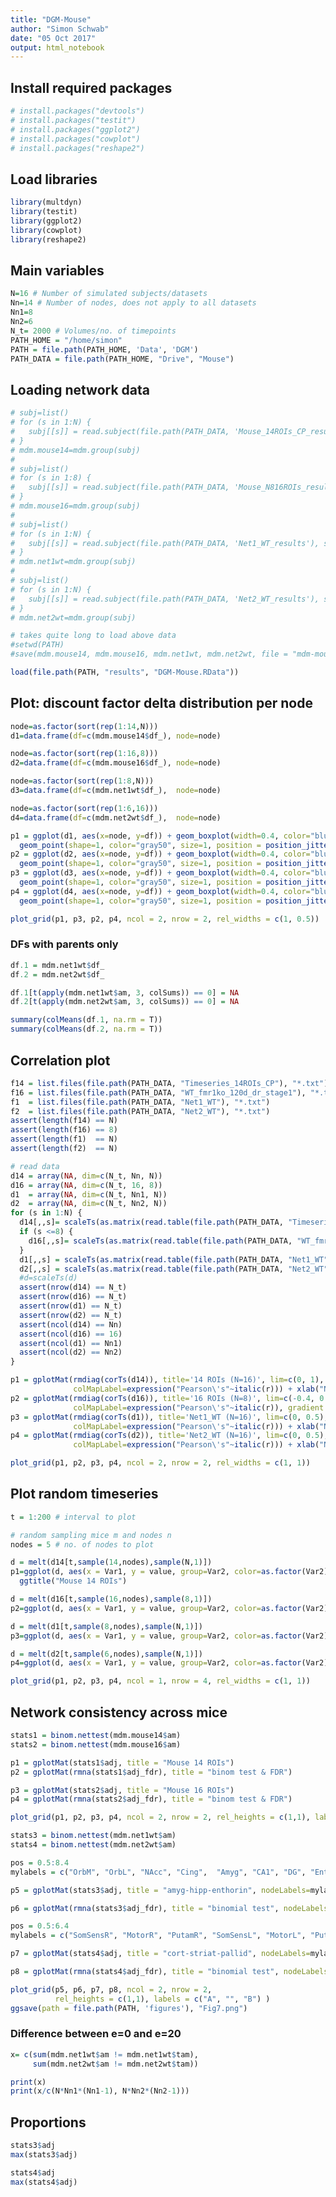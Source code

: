 ```yaml
---
title: "DGM-Mouse"
author: "Simon Schwab"
date: "05 Oct 2017"
output: html_notebook
---
```


## Install required packages 
```r
# install.packages("devtools")
# install.packages("testit")
# install.packages("ggplot2")
# install.packages("cowplot")
# install.packages("reshape2")
```

## Load libraries 
```r
library(multdyn)
library(testit)
library(ggplot2)
library(cowplot)
library(reshape2)
```

## Main variables 
```r
N=16 # Number of simulated subjects/datasets
Nn=14 # Number of nodes, does not apply to all datasets
Nn1=8
Nn2=6
N_t= 2000 # Volumes/no. of timepoints
PATH_HOME = "/home/simon"
PATH = file.path(PATH_HOME, 'Data', 'DGM')
PATH_DATA = file.path(PATH_HOME, "Drive", "Mouse")
```

## Loading network data
```r
# subj=list()
# for (s in 1:N) {
#   subj[[s]] = read.subject(file.path(PATH_DATA, 'Mouse_14ROIs_CP_results'), sprintf("Mouse_%03d",s), 14)
# }
# mdm.mouse14=mdm.group(subj)
# 
# subj=list()
# for (s in 1:8) {
#   subj[[s]] = read.subject(file.path(PATH_DATA, 'Mouse_N816ROIs_results'), sprintf("Mouse_%03d",s), 16)
# }
# mdm.mouse16=mdm.group(subj)
# 
# subj=list()
# for (s in 1:N) {
#   subj[[s]] = read.subject(file.path(PATH_DATA, 'Net1_WT_results'), sprintf("Mouse_%03d",s), 8)
# }
# mdm.net1wt=mdm.group(subj)
# 
# subj=list()
# for (s in 1:N) {
#   subj[[s]] = read.subject(file.path(PATH_DATA, 'Net2_WT_results'), sprintf("Mouse_%03d",s), 6)
# }
# mdm.net2wt=mdm.group(subj)

# takes quite long to load above data
#setwd(PATH)
#save(mdm.mouse14, mdm.mouse16, mdm.net1wt, mdm.net2wt, file = "mdm-mouse.RData")

load(file.path(PATH, "results", "DGM-Mouse.RData"))

```

## Plot: discount factor delta distribution per node
```r

node=as.factor(sort(rep(1:14,N)))
d1=data.frame(df=c(mdm.mouse14$df_), node=node)

node=as.factor(sort(rep(1:16,8)))
d2=data.frame(df=c(mdm.mouse16$df_), node=node)

node=as.factor(sort(rep(1:8,N)))
d3=data.frame(df=c(mdm.net1wt$df_),  node=node)

node=as.factor(sort(rep(1:6,16)))
d4=data.frame(df=c(mdm.net2wt$df_),  node=node)

p1 = ggplot(d1, aes(x=node, y=df)) + geom_boxplot(width=0.4, color="blue1") +
  geom_point(shape=1, color="gray50", size=1, position = position_jitter(width = 0.2, height = 0.0003)) + ggtitle("Mouse 14 ROIs (N=16)")
p2 = ggplot(d2, aes(x=node, y=df)) + geom_boxplot(width=0.4, color="blue1") +
  geom_point(shape=1, color="gray50", size=1, position = position_jitter(width = 0.2, height = 0.0003)) + ggtitle("Mouse 16 ROIs (N=8)")
p3 = ggplot(d3, aes(x=node, y=df)) + geom_boxplot(width=0.4, color="blue1") +
  geom_point(shape=1, color="gray50", size=1, position = position_jitter(width = 0.2, height = 0.0003)) + ggtitle("Net1_WT (N=16)")
p4 = ggplot(d4, aes(x=node, y=df)) + geom_boxplot(width=0.4, color="blue1") +
  geom_point(shape=1, color="gray50", size=1, position = position_jitter(width = 0.2, height = 0.0003)) + ggtitle("Net2_WT (N=16)")

plot_grid(p1, p3, p2, p4, ncol = 2, nrow = 2, rel_widths = c(1, 0.5))
```

### DFs with parents only
```r
df.1 = mdm.net1wt$df_
df.2 = mdm.net2wt$df_

df.1[t(apply(mdm.net1wt$am, 3, colSums)) == 0] = NA
df.2[t(apply(mdm.net2wt$am, 3, colSums)) == 0] = NA

summary(colMeans(df.1, na.rm = T))
summary(colMeans(df.2, na.rm = T))
```

## Correlation plot
```r
f14 = list.files(file.path(PATH_DATA, "Timeseries_14ROIs_CP"), "*.txt")
f16 = list.files(file.path(PATH_DATA, "WT_fmr1ko_120d_dr_stage1"), "*.txt")
f1  = list.files(file.path(PATH_DATA, "Net1_WT"), "*.txt")
f2  = list.files(file.path(PATH_DATA, "Net2_WT"), "*.txt")
assert(length(f14) == N)
assert(length(f16) == 8)
assert(length(f1)  == N)
assert(length(f2)  == N)

# read data
d14 = array(NA, dim=c(N_t, Nn, N))
d16 = array(NA, dim=c(N_t, 16, 8))
d1  = array(NA, dim=c(N_t, Nn1, N))
d2  = array(NA, dim=c(N_t, Nn2, N))
for (s in 1:N) {
  d14[,,s]= scaleTs(as.matrix(read.table(file.path(PATH_DATA, "Timeseries_14ROIs_CP", f14[s]))))
  if (s <=8) {
    d16[,,s]= scaleTs(as.matrix(read.table(file.path(PATH_DATA, "WT_fmr1ko_120d_dr_stage1", f16[s]))))
  }
  d1[,,s] = scaleTs(as.matrix(read.table(file.path(PATH_DATA, "Net1_WT", f1[s]))))
  d2[,,s] = scaleTs(as.matrix(read.table(file.path(PATH_DATA, "Net2_WT", f2[s]))))
  #d=scaleTs(d)
  assert(nrow(d14) == N_t)
  assert(nrow(d16) == N_t)
  assert(nrow(d1) == N_t)
  assert(nrow(d2) == N_t)
  assert(ncol(d14) == Nn)
  assert(ncol(d16) == 16)
  assert(ncol(d1) == Nn1)
  assert(ncol(d2) == Nn2)
}

p1 = gplotMat(rmdiag(corTs(d14)), title='14 ROIs (N=16)', lim=c(0, 1),
              colMapLabel=expression("Pearson\'s"~italic(r))) + xlab("Node") + ylab("Node")
p2 = gplotMat(rmdiag(corTs(d16)), title='16 ROIs (N=8)', lim=c(-0.4, 0.6),
              colMapLabel=expression("Pearson\'s"~italic(r)), gradient = c("blue", "white", "red")) + xlab("Node") + ylab("Node")
p3 = gplotMat(rmdiag(corTs(d1)), title='Net1_WT (N=16)', lim=c(0, 0.5),
              colMapLabel=expression("Pearson\'s"~italic(r))) + xlab("Node") + ylab("Node")
p4 = gplotMat(rmdiag(corTs(d2)), title='Net2_WT (N=16)', lim=c(0, 0.5),
              colMapLabel=expression("Pearson\'s"~italic(r))) + xlab("Node") + ylab("Node")

plot_grid(p1, p2, p3, p4, ncol = 2, nrow = 2, rel_widths = c(1, 1))

```

## Plot random timeseries
```r
t = 1:200 # interval to plot

# random sampling mice m and nodes n
nodes = 5 # no. of nodes to plot

d = melt(d14[t,sample(14,nodes),sample(N,1)])
p1=ggplot(d, aes(x = Var1, y = value, group=Var2, color=as.factor(Var2))) + geom_line() + theme_minimal() + 
  ggtitle("Mouse 14 ROIs")

d = melt(d16[t,sample(16,nodes),sample(8,1)])
p2=ggplot(d, aes(x = Var1, y = value, group=Var2, color=as.factor(Var2))) + geom_line() + theme_minimal() + ggtitle("Mouse 16 ROIs")

d = melt(d1[t,sample(8,nodes),sample(N,1)])
p3=ggplot(d, aes(x = Var1, y = value, group=Var2, color=as.factor(Var2))) + geom_line() + theme_minimal() + ggtitle("Net1_WT")

d = melt(d2[t,sample(6,nodes),sample(N,1)])
p4=ggplot(d, aes(x = Var1, y = value, group=Var2, color=as.factor(Var2))) + geom_line() + theme_minimal() + ggtitle("Net2_WT")

plot_grid(p1, p2, p3, p4, ncol = 1, nrow = 4, rel_widths = c(1, 1))

```

## Network consistency across mice

```r

stats1 = binom.nettest(mdm.mouse14$am)
stats2 = binom.nettest(mdm.mouse16$am)

p1 = gplotMat(stats1$adj, title = "Mouse 14 ROIs")
p2 = gplotMat(rmna(stats1$adj_fdr), title = "binom test & FDR")

p3 = gplotMat(stats2$adj, title = "Mouse 16 ROIs")
p4 = gplotMat(rmna(stats2$adj_fdr), title = "binom test & FDR")

plot_grid(p1, p2, p3, p4, ncol = 2, nrow = 2, rel_heights = c(1,1), labels = c("A", "", "B") )
```



```r
stats3 = binom.nettest(mdm.net1wt$am)
stats4 = binom.nettest(mdm.net2wt$am)

pos = 0.5:8.4
mylabels = c("OrbM", "OrbL", "NAcc", "Cing",  "Amyg", "CA1", "DG", "Entorh")

p5 = gplotMat(stats3$adj, title = "amyg-hipp-enthorin", nodeLabels=mylabels, axisTextSize=9,xAngle=90) + scale_x_continuous(breaks = pos, labels = mylabels)

p6 = gplotMat(rmna(stats3$adj_fdr), title = "binomial test", nodeLabels=mylabels, axisTextSize=9, xAngle=90) + scale_x_continuous(breaks = pos, labels = mylabels)

pos = 0.5:6.4
mylabels = c("SomSensR", "MotorR", "PutamR", "SomSensL", "MotorL", "PutamL")

p7 = gplotMat(stats4$adj, title = "cort-striat-pallid", nodeLabels=mylabels, axisTextSize=9, xAngle=90) + scale_x_continuous(breaks = pos, labels = mylabels)

p8 = gplotMat(rmna(stats4$adj_fdr), title = "binomial test", nodeLabels=mylabels, axisTextSize=9, xAngle=90) + scale_x_continuous(breaks = pos, labels = mylabels)

plot_grid(p5, p6, p7, p8, ncol = 2, nrow = 2,
          rel_heights = c(1,1), labels = c("A", "", "B") )
ggsave(path = file.path(PATH, 'figures'), "Fig7.png")
```

### Difference between e=0 and e=20
```r
x= c(sum(mdm.net1wt$am != mdm.net1wt$tam),
     sum(mdm.net2wt$am != mdm.net2wt$tam))

print(x)
print(x/c(N*Nn1*(Nn1-1), N*Nn2*(Nn2-1)))
```


## Proportions
```r
stats3$adj
max(stats3$adj)

stats4$adj
max(stats4$adj)
```


